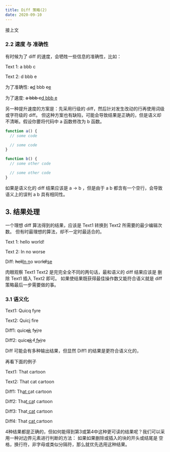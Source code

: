 ```yaml
---
title: Diff 策略(2)
date: 2020-09-10
---
```


接上文

### 2.2 速度 与 准确性

有时候为了 diff 的速度，会牺牲一些信息的准确性，比如：

Text 1: a bbb c

Text 2: d bbb e

为了准确性: <del>a</del><ins>d</ins> bbb <del>c</del><ins>e</ins>

为了速度: <del>a bbb c</del><ins>d bbb e</ins>

另一种提升速度的方案是：先采用行级的 diff，然后针对发生改动的行再使用词级或字符级的 diff。
但这种方案也有缺陷，可能会导致结果是正确的，但是语义却不清晰。假设你要将代码中 a 函数修改为 b 函数。

```js
function a() {
  // some code

  // some code
}

function b() {
  // some other code

  // some other code
}
```

如果是语义化的 diff 结果应该是 a -> b ，但是由于 a b 都含有一个空行，会导致语义上的误判 a b 具有相同性。

## 3. 结果处理

一个理想 diff 算法得到的结果，应该是 Text1 转换到 Text2 所需要的最少编辑次数。
但有时最理想的算法，却不一定时最适合的。

Text 1: hello world!

Text 2: In no worse

Diff: <del>hell</del><ins>In n</ins>o wor<del>ld!</del><ins>se</ins>

肉眼观察 Text1 Text2 是完完全全不同的两句话，最和语义的 diff 结果应该是 删除 Text1 插入 Text2 即可。
如果使结果既获得最佳操作数又能符合语义就是 diff 策略最后一步需要做的事。

### 3.1 语义化

Text1: Quicq fyre

Text2: Quicj fire

Diff1: quic<del>q</del><ins>k</ins> f<del>y</del><ins>i</ins>re

Diff2: quic<del>q</del><ins>k</ins><del> f</del><ins> f</ins><del>y</del><ins>i</ins>re

Diff 可能会有多种输出结果，但显然 Diff1 的结果是更符合语义化的，

再看下面的例子

Text1: That cartoon

Text2: That cat cartoon

Diff1: Th<ins>at c</ins>at cartoon

Diff2: Tha<ins>t ca</ins>t cartoon

Diff3: That<ins> cat</ins> cartoon

Diff4: That <ins>cat </ins>cartoon

4种结果都是正确的，但如何能得到第3或第4中这种更可读的结果呢？我们可以采用一种对边界元素进行判断的方法：
如果如果删除或插入的块的开头或结尾是 空格，换行符，非字母或类似分隔符，那么就优先选用这种结果。
